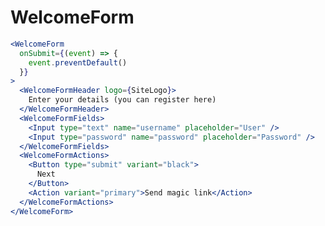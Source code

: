 
# WelcomeForm

```jsx live
<WelcomeForm
  onSubmit={(event) => {
    event.preventDefault()
  }}
>
  <WelcomeFormHeader logo={SiteLogo}>
    Enter your details (you can register here)
  </WelcomeFormHeader>
  <WelcomeFormFields>
    <Input type="text" name="username" placeholder="User" />
    <Input type="password" name="password" placeholder="Password" />
  </WelcomeFormFields>
  <WelcomeFormActions>
    <Button type="submit" variant="black">
      Next
    </Button>
    <Action variant="primary">Send magic link</Action>
  </WelcomeFormActions>
</WelcomeForm>
```
